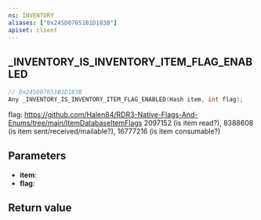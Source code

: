 ```yaml
---
ns: INVENTORY
aliases: ["0x245D07651B1D183B"]
apiset: client
---
```

## _INVENTORY_IS_INVENTORY_ITEM_FLAG_ENABLED

```c
// 0x245D07651B1D183B
Any _INVENTORY_IS_INVENTORY_ITEM_FLAG_ENABLED(Hash item, int flag);
```

flag: https://github.com/Halen84/RDR3-Native-Flags-And-Enums/tree/main/ItemDatabaseItemFlags
2097152 (is item read?), 8388608 (is item sent/received/mailable?), 16777216 (is item consumable?)

## Parameters
* **item**:
* **flag**:

## Return value